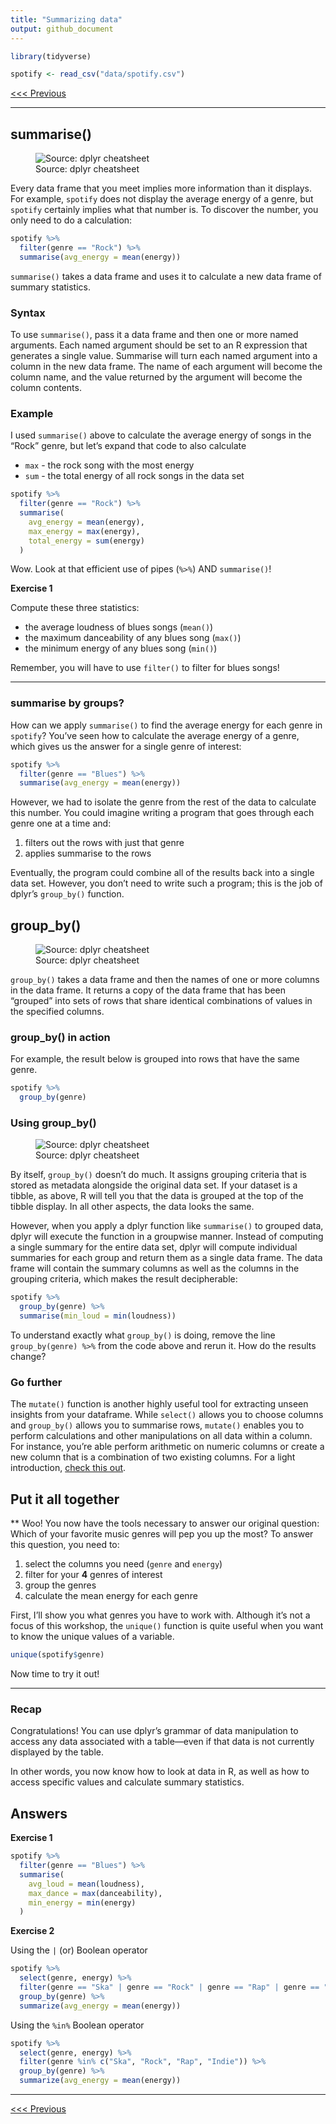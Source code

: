 ```yaml
---
title: "Summarizing data"
output: github_document
---
```


```r
library(tidyverse)
```

```r
spotify <- read_csv("data/spotify.csv")
```

[<<< Previous](03_piping.md)

-----

## summarise()

![Source: dplyr cheatsheet][6]

[6]: images/summarise.png

Every data frame that you meet implies more information than it displays. For example, `spotify` does not display the average energy of a genre, but `spotify` certainly implies what that number is. To discover the number, you only need to do a calculation:

```r
spotify %>% 
  filter(genre == "Rock") %>% 
  summarise(avg_energy = mean(energy))
```

`summarise()` takes a data frame and uses it to calculate a new data frame of summary statistics. 

### Syntax

To use `summarise()`, pass it a data frame and then one or more named arguments. Each named argument should be set to an R expression that generates a single value. Summarise will turn each named argument into a column in the new data frame. The name of each argument will become the column name, and the value returned by the argument will become the column contents.

### Example

I used `summarise()` above to calculate the average energy of songs in the "Rock" genre, but let's expand that code to also calculate 

* `max` - the rock song with the most energy 
* `sum` - the total energy of all rock songs in the data set

```r
spotify %>%
  filter(genre == "Rock") %>%
  summarise(
    avg_energy = mean(energy),
    max_energy = max(energy),
    total_energy = sum(energy)
  )
```

Wow. Look at that efficient use of pipes (`%>%`) AND `summarise()`!

**Exercise 1**

Compute these three statistics:

* the average loudness of blues songs (`mean()`)
* the maximum danceability of any blues song (`max()`)
* the minimum energy of any blues song (`min()`)

Remember, you will have to use `filter()` to filter for blues songs!

-----

### summarise by groups?

How can we apply `summarise()` to find the average energy for each genre in `spotify`? You've seen how to calculate the average energy of a genre, which gives us the answer for a single genre of interest:

```r
spotify %>% 
  filter(genre == "Blues") %>% 
  summarise(avg_energy = mean(energy))
```

However, we had to isolate the genre from the rest of the data to calculate this number. You could imagine writing a program that goes through each genre one at a time and: 

1. filters out the rows with just that genre
2. applies summarise to the rows

Eventually, the program could combine all of the results back into a single data set. However, you don't need to write such a program; this is the job of dplyr's `group_by()` function.

## group_by()

![Source: dplyr cheatsheet][7]

[7]: images/group_by_1.png

`group_by()` takes a data frame and then the names of one or more columns in the data frame. It returns a copy of the data frame that has been "grouped" into sets of rows that share identical combinations of values in the specified columns. 

### group_by() in action

For example, the result below is grouped into rows that have the same genre.

```r
spotify %>%
  group_by(genre)
```

### Using group_by()

![Source: dplyr cheatsheet][8]

[8]: images/group_by_2.png

By itself, `group_by()` doesn't do much. It assigns grouping criteria that is stored as metadata alongside the original data set. If your dataset is a tibble, as above, R will tell you that the data is grouped at the top of the tibble display. In all other aspects, the data looks the same.

However, when you apply a dplyr function like `summarise()` to grouped data, dplyr will execute the function in a groupwise manner. Instead of computing a single summary for the entire data set, dplyr will compute individual summaries for each group and return them as a single data frame. The data frame will contain the summary columns as well as the columns in the grouping criteria, which makes the result decipherable:

```r
spotify %>%
  group_by(genre) %>% 
  summarise(min_loud = min(loudness))
```

To understand exactly what `group_by()` is doing, remove the line `group_by(genre) %>%` from the code above and rerun it. How do the results change?


### Go further
The `mutate()` function is another highly useful tool for extracting unseen insights from your dataframe. While `select()` allows you to choose columns and `group_by()` allows you to summarise rows, `mutate()` enables you to perform calculations and other manipulations on all data within a column. For instance, you're able perform arithmetic on numeric columns or create a new column that is a combination of two existing columns. For a light introduction, [check this out](https://dplyr.tidyverse.org/reference/mutate.html). 

## Put it all together

**
Woo! You now have the tools necessary to answer our original question: Which of your favorite music genres will pep you up the most? To answer this question, you need to:

1. select the columns you need (`genre` and `energy`)
2. filter for your **4** genres of interest
3. group the genres
4. calculate the mean energy for each genre

First, I'll show you what genres you have to work with. Although it's not a focus of this workshop, the `unique()` function is quite useful when you want to know the unique values of a variable.
```r
unique(spotify$genre)
```


Now time to try it out! 


-----

### Recap
Congratulations! You can use dplyr's grammar of data manipulation to access any data associated with a table---even if that data is not currently displayed by the table.

In other words, you now know how to look at data in R, as well as how to access specific values and calculate summary statistics.

## Answers

**Exercise 1**

```r
spotify %>%
  filter(genre == "Blues") %>%
  summarise(
    avg_loud = mean(loudness),
    max_dance = max(danceability),
    min_energy = min(energy)
  )
```


**Exercise 2**

Using the `|` (or) Boolean operator
```r
spotify %>% 
  select(genre, energy) %>% 
  filter(genre == "Ska" | genre == "Rock" | genre == "Rap" | genre == "Indie") %>% 
  group_by(genre) %>% 
  summarize(avg_energy = mean(energy)) 
```


Using the `%in%` Boolean operator
```r
spotify %>% 
  select(genre, energy) %>% 
  filter(genre %in% c("Ska", "Rock", "Rap", "Indie")) %>% 
  group_by(genre) %>% 
  summarize(avg_energy = mean(energy)) 
```


-----

[<<< Previous](03_piping.md)

